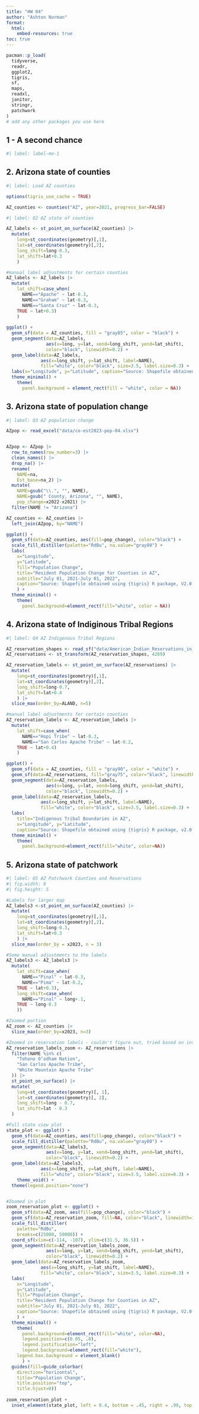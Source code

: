```yaml
---
title: "HW 04"
author: "Ashton Norman"
format:
  html:
    embed-resources: true
toc: true
---
```


```r
pacman::p_load(
  tidyverse,
  readr,
  ggplot2,
  tigris, 
  sf,
  maps,
  readxl,
  janitor,
  stringr,
  patchwork
)
# add any other packages you use here
```

## 1 - A second chance

```r
#| label: label-me-1

```

## 2. Arizona state of counties

```r
#| label: Load AZ counties

options(tigris_use_cache = TRUE)

AZ_counties <- counties("AZ", year=2021, progress_bar=FALSE)
```

```r
#| label: Q2 AZ state of counties

AZ_labels <- st_point_on_surface(AZ_counties) |>
  mutate(
    long=st_coordinates(geometry)[,1],
    lat=st_coordinates(geometry)[,2],
    long_shift=long-0.3,
    lat_shift=lat+0.3
    )

#manual label adjustments for certain counties
AZ_labels <- AZ_labels |>
  mutate(
    lat_shift=case_when(
      NAME=="Apache" ~ lat-0.3,
      NAME=="Graham" ~ lat-0.3,
      NAME=="Santa Cruz" ~ lat-0.3,
    TRUE ~ lat+0.3)
    )
    
ggplot() +
  geom_sf(data = AZ_counties, fill = "gray85", color = "black") +
  geom_segment(data=AZ_labels, 
               aes(x=long, y=lat, xend=long_shift, yend=lat_shift),
               color="black", linewidth=0.2) +
  geom_label(data=AZ_labels,
             aes(x=long_shift, y=lat_shift, label=NAME),
             fill="white", color="black", size=3.5, label.size=0.3) +
  labs(x="Longitude", y="Latitude", caption="Source: Shapefile obtained using {tigris} R package, V2.0.1")+
  theme_minimal() +
    theme(
      panel.background = element_rect(fill = "white", color = NA))

```

## 3. Arizona state of population change

```r
#| label: Q3 AZ population change

AZpop <- read_excel("data/co-est2023-pop-04.xlsx")


AZpop <- AZpop |>
  row_to_names(row_number=3) |>
  clean_names() |>
  drop_na() |>
  rename(
    NAME=na,
    Est_base=na_2) |>
  mutate(
    NAME=gsub("\\.", "", NAME),
    NAME=gsub(" County, Arizona", "", NAME),
    pop_change=x2022-x2021) |>
  filter(NAME != "Arizona")

AZ_counties <- AZ_counties |>
  left_join(AZpop, by="NAME")

ggplot() +
  geom_sf(data=AZ_counties, aes(fill=pop_change), color="black") +
  scale_fill_distiller(palette="RdBu", na.value="gray80") +
  labs(
    x="Longitude", 
    y="Latitude", 
    fill="Population Change",
    title="Resident Population Change for Counties in AZ",
    subtitle="July 01, 2021-July 01, 2022",
    caption="Source: Shapefile obtained using {tigris} R package, V2.0.1\nPopulation change data from the US Census Bureau"
    ) +
  theme_minimal() +
    theme(
      panel.background=element_rect(fill="white", color = NA))

```

## 4. Arizona state of Indiginous Tribal Regions

```r
#| label: Q4 AZ Indigenous Tribal Regions

AZ_reservation_shapes <- read_sf("data/American_Indian_Reservations_in_Arizona.shp")
AZ_reservations <- st_transform(AZ_reservation_shapes, 4269)

AZ_reservation_labels <- st_point_on_surface(AZ_reservations) |>
  mutate(
    long=st_coordinates(geometry)[,1],
    lat=st_coordinates(geometry)[,2],
    long_shift=long-0.7,
    lat_shift=lat+0.4
    ) |>
  slice_max(order_by=ALAND, n=5)

#manual label adjustments for certain counties
AZ_reservation_labels <- AZ_reservation_labels |>
  mutate(
    lat_shift=case_when(
      NAME=="Hopi Tribe" ~ lat-0.3,
      NAME=="San Carlos Apache Tribe" ~ lat-0.2,
    TRUE ~ lat+0.4)
    )

ggplot() +
  geom_sf(data = AZ_counties, fill = "gray90", color = "white") +
  geom_sf(data=AZ_reservations, fill="gray75", color="black", linewidth=1) +
  geom_segment(data=AZ_reservation_labels, 
               aes(x=long, y=lat, xend=long_shift, yend=lat_shift),
               color="black", linewidth=0.2) +
  geom_label(data=AZ_reservation_labels,
             aes(x=long_shift, y=lat_shift, label=NAME),
             fill="white", color="black", size=3.5, label.size=0.3) +
  labs(
    title="Indigenous Tribal Boundaries in AZ",
    x="Longitude", y="Latitude", 
    caption="Source: Shapefile obtained using {tigris} R package, v2.0.1\nIndigenous Tribe Shapefile obtained from AZGeo Data")+
  theme_minimal() +
    theme(
      panel.background=element_rect(fill="white", color=NA))
```

## 5. Arizona state of patchwork

```r
#| label: Q5 AZ Patchwork Counties and Reservations
#| fig.width: 8
#| fig.height: 5

#Labels for larger map
AZ_labels3 <-st_point_on_surface(AZ_counties) |>
  mutate(
    long=st_coordinates(geometry)[,1],
    lat=st_coordinates(geometry)[,2],
    long_shift=long-0.3,
    lat_shift=lat+0.3
    ) |>
  slice_max(order_by = x2023, n = 3)

#Some manual adjustments to the labels
AZ_labels3 <- AZ_labels3 |>
  mutate(
    lat_shift=case_when(
      NAME=="Pinal" ~ lat-0.3,
      NAME=="Pima" ~ lat-0.2,
    TRUE ~ lat+0.3),
    long_shift=case_when(
      NAME=="Pinal" ~ long+.1,
    TRUE ~ long-0.3
    ))

#Zoomed portion
AZ_zoom <- AZ_counties |>
  slice_max(order_by=x2023, n=3)

#Zoomed in reservation labels - couldn't figure out, tried based on intersection with Maricopa, Maricopa + Pima and Pinal, etc, but couldn't get White Mountain Apache. 
AZ_reservation_labels_zoom <- AZ_reservations |>
  filter(NAME %in% c(
    "Tohono O’odham Nation",
    "San Carlos Apache Tribe",
    "White Mountain Apache Tribe"
  )) |>
  st_point_on_surface() |>
  mutate(
    long=st_coordinates(geometry)[, 1],
    lat=st_coordinates(geometry)[, 2],
    long_shift=long - 0.7,
    lat_shift=lat - 0.3
  )

#Full state view plot
state_plot <- ggplot() +
  geom_sf(data=AZ_counties, aes(fill=pop_change), color="black") +
  scale_fill_distiller(palette="RdBu", na.value="gray80") +
  geom_segment(data=AZ_labels3, 
               aes(x=long, y=lat, xend=long_shift, yend=lat_shift),
               color="black", linewidth=0.2) +
  geom_label(data=AZ_labels3,
             aes(x=long_shift, y=lat_shift, label=NAME),
             fill="white", color="black", size=3.5, label.size=0.3) +
    theme_void() +
  theme(legend.position="none")


#Zoomed in plot
zoom_reservation_plot <- ggplot() +
  geom_sf(data=AZ_zoom, aes(fill=pop_change), color="black") +
  geom_sf(data=AZ_reservation_zoom, fill=NA, color="black", linewidth=1) +
  scale_fill_distiller(
    palette="RdBu",
    breaks=c(25000, 50000)) + 
  coord_sf(xlim=c(-114, -107), ylim=c(31.5, 36.5)) +
  geom_segment(data=AZ_reservation_labels_zoom, 
               aes(x=long, y=lat, xend=long_shift, yend=lat_shift),
               color="black", linewidth=0.2) +
  geom_label(data=AZ_reservation_labels_zoom,
             aes(x=long_shift, y=lat_shift, label=NAME),
             fill="white", color="black", size=3.5, label.size=0.3) +
  labs(
    x="Longitude", 
    y="Latitude", 
    fill="Population Change",
    title="Resident Population Change for Counties in AZ",
    subtitle="July 01, 2021-July 01, 2022",
    caption="Source: Shapefile obtained using {tigris} R package, V2.0.1\nPopulation change data from the US Census Bureau\nIndigenous Tribe Shapefile obtained from AZGeo Data"
    ) +
  theme_minimal() +
    theme(
      panel.background=element_rect(fill="white", color=NA),
      legend.position=c(0.05, .8), 
      legend.justification="left",
      legend.background=element_rect(fill="white"),
    legend.box.background = element_blank()
      ) +
  guides(fill=guide_colorbar(
    direction="horizontal",
    title="Population Change", 
    title.position="top", 
    title.hjust=0))
      
zoom_reservation_plot +
  inset_element(state_plot, left = 0.4, bottom = .45, right = .99, top = .99)


```
